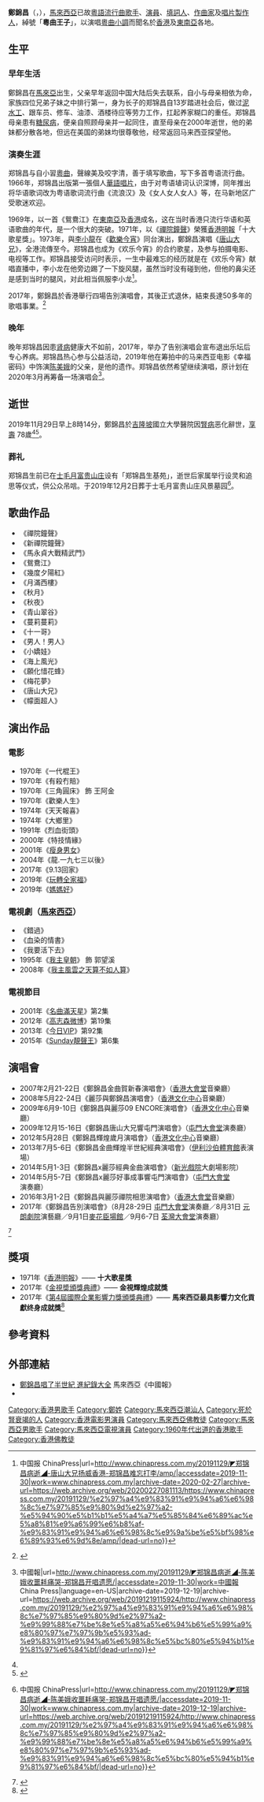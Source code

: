 {{藝人
|姓名=鄭錦昌
|類型=男藝人
|英文名 = Cheng Kam Cheong
|暱稱 =昌哥、粵曲王子
|圖片 = Cheng_kam_cheong.jpg
|國籍 = {{MAL}}<br>{{CHN-HKG}}
|出生日期={{birth date|1941|2|22}}<ref>{{cite web |url=https://www.facebook.com/photo.php?fbid=10156163489169555&set=a.10150624920244555&type=3&theater |title=我的2月22-{号}-生日蛋糕 |last= |first= |date=2018-03-01|website= |publisher=Cheng Kam Cheong @ Facebook（kamcheong.cheng） |access-date=2019-12-01|quote=}}</ref>
|出生地點={{Flag|Federated Malay States}}
|逝世日期 = {{death date and age|2019|11|29|1941|2|22}}
|逝世地點 = {{flagicon|Malaysia}} [[馬來西亞|馬來西亞]][[吉隆坡|吉隆坡]][[國立大學醫院|國立大學醫院]]
|死因=[[腎病症候群|腎病]]
|代表作=〈禪院鐘聲〉（1970）<br>〈鴛鴦江〉（1970）<br>〈唐山大兄〉（1971）<br>〈十一哥〉（1972）<br>〈馬永貞大戰精武門〉（1972）
|籍貫= [[廣東省|廣東省]][[潮陽縣|潮陽縣]]
|職業=[[歌手|歌星]]、[[填詞#填詞人|填詞人]]、[[演員|演員]]
|語言 = [[粵語|粵語]]、[[英語|英語]]、[[现代标准汉语|华語]]、[[马来语|马来语]]
|教育程度 =小學四年級 <ref>{{cite news|url=http://www.takungpao.com.hk/taiwan/text/2017/0830/109032.html|title=﻿鄭錦昌難忘霸氣李小龍|publisher=[[大公報|大公報]]|date=2017-08-30}}</ref>
|母校 =
|宗教信仰 = 佛教
|活躍年代 = 1966年至2017年
|出身地={{HKG-1959}}
|IMDb = 8180404
|經紀公司=[[環星娛樂|環星娛樂]]
}}

'''鄭錦昌'''（{{lang-en|Cheng Kam Cheong}}，{{bd|1941年|2月22日|2019年|11月29日<ref name=Kamcheong>{{cite news|url=https://www.chinapress.com.my/20191129/郑锦昌-病逝/|title=郑锦昌病逝|publisher=馬來西亞[[中国报|中国报]]|date=2019-11-29}}</ref>|catIdx=Cheng}}），[[馬來西亞|馬來西亞]]已故[[粵語流行音樂|粵語流行曲]][[歌手|歌手]]、[[演員|演員]]、[[填詞#填詞人|填詞人]]、[[作曲家|作曲家]]及[[音樂製作人|唱片製作人]]，綽號「'''粵曲王子'''」，以演唱[[粵曲|粵曲]][[小調|小調]]而聞名於[[香港|香港]]及[[東南亞|東南亞]]各地。

== 生平 ==

=== 早年生活 ===
鄭錦昌在[[馬來亞|馬來亞]]出生，父亲早年返回中国大陆后失去联系，自小与母亲相依为命，家族四位兄弟子妹之中排行第一，身为长子的郑锦昌自13岁踏进社会后，做过[[建築工人|泥水工]]、跟车员、修车、油漆、酒楼待应等劳力工作，扛起养家糊口的重任。郑锦昌母亲患有[[糖尿病|糖尿病]]，便亲自照顾母亲并一起同住，直至母亲在2000年逝世，他的弟妹都分散各地，但远在美国的弟妹均很尊敬他，经常返回马来西亚探望他。

=== 演奏生涯 ===
郑锦昌与自小習[[粵曲|粵曲]]，聲線美及咬字清，善于填写歌曲，写下多首粤语流行曲。1966年，郑锦昌出版第一張個人[[華語唱片|華語唱片]]，由于对粤语埴词认识深博，同年推出将华语歌词改为粤语歌词流行曲《流浪汉》及《女人女人女人》等，在马新地区广受歌迷欢迎。

1969年，以一首《鴛鴦江》在[[東南亞|東南亞]]及[[香港|香港]]成名，这在当时香港只流行华语和英语歌曲的年代，是一个很大的突破。1971年，以《[[禪院鐘聲|禪院鐘聲]]》榮獲[[明報|香港明報]]「十大歌星獎」。1973年，與[[李小龍|李小龍]]在《[[歡樂今宵|歡樂今宵]]》同台演出，鄭錦昌演唱《[[唐山大兄|唐山大兄]]》，全港流傳至今。郑锦昌也成为《欢乐今宵》的合约歌星，及参与拍摄电影、电视等工作。郑锦昌接受访问时表示，一生中最难忘的经历就是在《欢乐今宵》献唱直播中，李小龙在他旁边踢了一下旋风腿，虽然当时没有碰到他，但他的鼻尖还是感到当时的腿风，对此相当佩服李小龙<ref>{{Cite web|title=◤郑锦昌病逝◢《唐山大兄》扬威香港 郑锦昌难忘打李小龙一拳 {{!}} 中国报 ChinaPress|url=http://www.chinapress.com.my/20191129/◤郑锦昌病逝◢-唐山大兄扬威香港-郑锦昌难忘打李/amp/|accessdate=2019-11-30|work=www.chinapress.com.my|archive-date=2020-02-27|archive-url=https://web.archive.org/web/20200227081113/https://www.chinapress.com.my/20191129/%e2%97%a4%e9%83%91%e9%94%a6%e6%98%8c%e7%97%85%e9%80%9d%e2%97%a2-%e5%94%90%e5%b1%b1%e5%a4%a7%e5%85%84%e6%89%ac%e5%a8%81%e9%a6%99%e6%b8%af-%e9%83%91%e9%94%a6%e6%98%8c%e9%9a%be%e5%bf%98%e6%89%93%e6%9d%8e/amp/|dead-url=no}}</ref>。

2017年，鄭錦昌於香港舉行四場告別演唱會，其後正式退休，結束長達50多年的歌唱事業。<ref>{{cite news|url=https://bka.mpweekly.com/interview/娛樂123/20170826-77553|title=【獨家專訪】鄭錦昌入行50年75歲開告別騷 難忘李小龍腿風掃面|publisher=[[明報周刊|明報周刊]]|date=2017-08-26|accessdate=2022-03-29|archive-date=2017-10-30|archive-url=https://web.archive.org/web/20171030133621/http://bka.mpweekly.com/interview/%E5%A8%9B%E6%A8%82123/20170826-77553|dead-url=no}}</ref>

=== 晚年 ===
晚年郑锦昌因患[[腎病症候群|肾病]]健康大不如前，2017年，举办了告别演唱会宣布退出乐坛后专心养病。郑锦昌热心参与公益活动，2019年他在筹拍中的马来西亚电影《幸福密码》中饰演[[陈美娥|陈美娥]]的父亲，是他的遗作。郑锦昌依然希望继续演唱，原计划在2020年3月再筹备一场演唱会<ref>{{Cite web|title=◤郑锦昌病逝◢ 陈美娥收噩耗痛哭 郑锦昌开唱遗愿未了{{!}}中國報|url=http://www.chinapress.com.my/20191129/◤郑锦昌病逝◢-陈美娥收噩耗痛哭-郑锦昌开唱遗愿/|accessdate=2019-11-30|work=中國報 China Press|language=en-US|archive-date=2019-12-19|archive-url=https://web.archive.org/web/20191219115924/http://www.chinapress.com.my/20191129/%e2%97%a4%e9%83%91%e9%94%a6%e6%98%8c%e7%97%85%e9%80%9d%e2%97%a2-%e9%99%88%e7%be%8e%e5%a8%a5%e6%94%b6%e5%99%a9%e8%80%97%e7%97%9b%e5%93%ad-%e9%83%91%e9%94%a6%e6%98%8c%e5%bc%80%e5%94%b1%e9%81%97%e6%84%bf/|dead-url=no}}</ref>。

== 逝世 ==
2019年11月29日早上8時14分，鄭錦昌於[[吉隆坡|吉隆坡]]國立大學醫院因[[腎病症候群|腎病]]恶化辭世，[[訃告|享壽]]<!-- 29歲以下過世稱之得年，30至59歲用享年，60歲至89歲則用享壽，90歲至99歲稱之享耆壽，100以上稱享嵩壽-->78歲<ref name="Kamcheong" /><ref>{{Cite web|title=高志森讚告別騷聲如洪鐘 鄭錦昌最愛專輯陪葬|url=https://www.mpweekly.com/entertainment/focus/local/book-interview/20191206-175582|accessdate=2019-12-31|date=2019-12-06|work=明周娛樂|language=en-US|archive-date=2020-12-04|archive-url=https://web.archive.org/web/20201204050818/https://www.mpweekly.com/entertainment/focus/local/book-interview/20191206-175582|dead-url=no}}</ref>。

=== 葬礼 ===
郑锦昌生前已在[[士毛月|士毛月]][[富贵山庄|富贵山庄]]设有「郑锦昌生基苑」，逝世后家属举行设灵和追思等仪式，供公众吊唁。于2019年12月2日葬于士毛月富贵山庄风景墓园<ref>{{Cite web|title=◤郑锦昌病逝◢ 郑锦昌灵堂曝光 展4舞台服供悼念 {{!}} 中国报 ChinaPress|url=http://www.chinapress.com.my/20191129/◤郑锦昌病逝◢-陈美娥收噩耗痛哭-郑锦昌开唱遗愿/|accessdate=2019-11-30|work=www.chinapress.com.my|archive-date=2019-12-19|archive-url=https://web.archive.org/web/20191219115924/http://www.chinapress.com.my/20191129/%e2%97%a4%e9%83%91%e9%94%a6%e6%98%8c%e7%97%85%e9%80%9d%e2%97%a2-%e9%99%88%e7%be%8e%e5%a8%a5%e6%94%b6%e5%99%a9%e8%80%97%e7%97%9b%e5%93%ad-%e9%83%91%e9%94%a6%e6%98%8c%e5%bc%80%e5%94%b1%e9%81%97%e6%84%bf/|dead-url=no}}</ref>。

== 歌曲作品 ==
*《禪院鐘聲》
*《新禪院鐘聲》
*《馬永貞大戰精武門》
*《鴛鴦江》
*《幾度夕陽紅》
*《月滿西樓》
*《秋月》
*《秋夜》
*《青山翠谷》
*《蔓莉蔓莉》
*《十一哥》
*《男人！男人》
*《小嬌娃》
*《海上風光》
*《願化惜花蜂》
*《梅花夢》
*《唐山大兄》
*《幪面超人》

==演出作品==
===電影===
*1970年《一代棍王》	
*1970年《有殺冇賠》	
*1970年《三角圓床》 飾 王阿金	
*1970年《歡樂人生》	
*1974年《天天報喜》	
*1974年《大鄉里》	
*1991年《烈血街頭》	
*2000年《特技情緣》	
*2001年《[[瘦身男女|瘦身男女]]》	
*2004年《龍.一九七三以後》
*2017年《9.13回家》	
*2019年《[[玩轉全家福|玩轉全家福]]》
*2019年《[[媽媽好_(馬來西亞電影)|媽媽好]]》
===電視劇（[[馬來西亞|馬來西亞]]）===
*《錯過》
*《血染的情書》
*《我要活下去》　　　
*1995年《[[我主皇朝|我主皇朝]]》 飾 郭望溪
*2008年《[[我主風雲之天算不如人算|我主風雲之天算不如人算]]》
===電視節目===
*2001年《[[名曲滿天星|名曲滿天星]]》第2集
*2012年《[[高志森微博|高志森微博]]》第19集
*2013年《[[今日VIP|今日VIP]]》第92集
*2015年《[[Sunday靚聲王|Sunday靚聲王]]》第6集
==演唱會==
*2007年2月21-22日《鄭錦昌金曲賀新春演唱會》（[[香港大會堂|香港大會堂]]音樂廳）  
*2008年5月22-24日《麗莎與鄭錦昌演唱會》（[[香港文化中心|香港文化中心]]音樂廳）
*2009年6月9-10日《鄭錦昌與麗莎09 ENCORE演唱會》（[[香港文化中心|香港文化中心]]音樂廳）
*2009年12月15-16日《鄭錦昌唐山大兄響屯門演唱會》（[[屯門大會堂|屯門大會堂]]演奏廳） 
*2012年5月28日《鄭錦昌輝煌歲月演唱會》（[[香港文化中心|香港文化中心]]音樂廳） 
*2013年7月5-6日《鄭錦昌金曲輝煌半世紀經典演唱會》（[[伊利沙伯體育館|伊利沙伯體育館]]表演場）  
*2014年5月1-3日《鄭錦昌x麗莎經典金曲演唱會》（[[新光戲院|新光戲院]]大劇場影院）   
*2014年5月5-7日《鄭錦昌x麗莎好事成事響屯門演唱會》（[[屯門大會堂|屯門大會堂]]演奏廳） 
*2016年3月1-2日《鄭錦昌與麗莎禪院相思演唱會》（[[香港大會堂|香港大會堂]]音樂廳）  
*2017年《鄭錦昌告別演唱會》（8月28-29日 [[屯門大會堂|屯門大會堂]]演奏廳／8月31日 [[元朗劇院|元朗劇院]]演藝廳／9月1日[[麥花臣場館|麥花臣場館]]／9月6-7日 [[荃灣大會堂|荃灣大會堂]]演奏廳） 
<ref>{{Cite web |url=http://timable.com/zh-hk/tag?q=%E9%84%AD%E9%8C%A6%E6%98%8C |title=Timable 鄭錦昌 |access-date=2019-11-29 |archive-date=2021-05-22 |archive-url=https://web.archive.org/web/20210522081342/http://timable.com/zh-hk/tag?q=%E9%84%AD%E9%8C%A6%E6%98%8C |dead-url=no }}</ref>

==獎項==
*1971年《[[明報|香港明報]]》﻿—— '''十大歌星獎'''
*2017年《[[2017年金視奬頒獎典禮|金視奬頒獎典禮]]》﻿—— '''金視輝煌成就獎'''
*2017年《[[第4屆國際企業影響力獎頒獎典禮|第4屆國際企業影響力獎頒獎典禮]]》—— '''馬來西亞最具影響力文化貢獻终身成就獎 '''<ref>{{cite news|url=https://www.asiasuccessmedia.com/single-post/2017/06/19/2017%E5%B9%B4%E7%AC%AC4%E5%B1%8A%E5%9B%BD%E9%99%85%E4%BC%81%E4%B8%9A%E5%BD%B1%E5%93%8D%E5%8A%9B%E5%A5%96%E9%A2%81%E5%A5%96%E7%A4%BC-%E6%8B%BF%E7%9D%A3%E5%BE%90%E6%A5%97%E8%BE%89%EF%BC%9A%E5%A5%BD%E5%BF%83%E6%80%81%E6%88%90%E5%B0%B1%E5%BD%B1%E5%93%8D%E5%8A%9B%E4%BA%BA%E7%89%A9|title=2017年第4届国际企业影响力奖颁奖礼 徐楗辉：好心态成就影响力人物|publisher=亞洲企業|date=2017-06-19|accessdate=2019-12-02|archive-date=2021-01-16|archive-url=https://web.archive.org/web/20210116052907/https://www.asiasuccessmedia.com/single-post/2017/06/19/2017%E5%B9%B4%E7%AC%AC4%E5%B1%8A%E5%9B%BD%E9%99%85%E4%BC%81%E4%B8%9A%E5%BD%B1%E5%93%8D%E5%8A%9B%E5%A5%96%E9%A2%81%E5%A5%96%E7%A4%BC-%E6%8B%BF%E7%9D%A3%E5%BE%90%E6%A5%97%E8%BE%89%EF%BC%9A%E5%A5%BD%E5%BF%83%E6%80%81%E6%88%90%E5%B0%B1%E5%BD%B1%E5%93%8D%E5%8A%9B%E4%BA%BA%E7%89%A9|dead-url=no}}</ref>

==參考資料==
{{reflist}}

== 外部連結 ==
* [http://www.chinapress.com.my/20150925/鄭錦昌唱了半世紀進紀錄大全 鄭錦昌唱了半世紀 進紀錄大全] {{Wayback|url=http://www.chinapress.com.my/20150925/%E9%84%AD%E9%8C%A6%E6%98%8C%E5%94%B1%E4%BA%86%E5%8D%8A%E4%B8%96%E7%B4%80%E9%80%B2%E7%B4%80%E9%8C%84%E5%A4%A7%E5%85%A8 |date=20190614061028 }} 馬來西亞《中國報》
* {{hkmdb name|3701}}

[[Category:香港男歌手|Category:香港男歌手]]
[[Category:鄭姓|Category:鄭姓]]
[[Category:馬來西亞潮汕人|Category:馬來西亞潮汕人]]
[[Category:死於腎衰竭的人|Category:死於腎衰竭的人]]
[[Category:香港電影男演員|Category:香港電影男演員]]
[[Category:馬來西亞佛教徒|Category:馬來西亞佛教徒]]
[[Category:馬來西亞男歌手|Category:馬來西亞男歌手]]
[[Category:馬來西亞電視演員|Category:馬來西亞電視演員]]
[[Category:1960年代出道的香港歌手|Category:1960年代出道的香港歌手]]
[[Category:香港佛教徒|Category:香港佛教徒]]